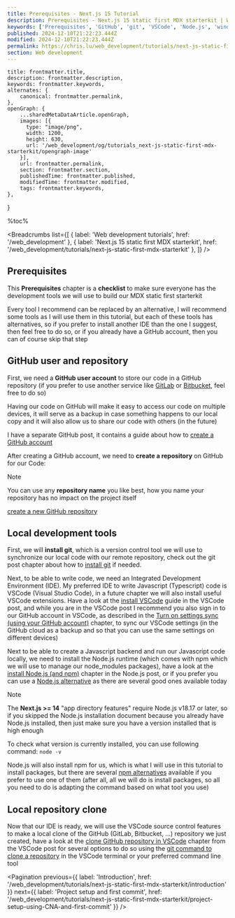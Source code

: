 ```yaml
---
title: Prerequisites - Next.js 15 Tutorial
description: Prerequisites - Next.js 15 static first MDX starterkit | Web development tutorials | www.chris.lu
keywords: ['Prerequisites', 'GitHub', 'git', 'VSCode', 'Node.js', 'windows', 'linux', 'mac osx']
published: 2024-12-10T21:22:23.444Z
modified: 2024-12-10T21:22:23.444Z
permalink: https://chris.lu/web_development/tutorials/next-js-static-first-mdx-starterkit/prerequisites
section: Web development
---
```



    title: frontmatter.title,
    description: frontmatter.description,
    keywords: frontmatter.keywords,
    alternates: {
        canonical: frontmatter.permalink,
    },
    openGraph: {
        ...sharedMetaDataArticle.openGraph,
        images: [{
          type: "image/png",
          width: 1200,
          height: 630,
          url: '/web_development/og/tutorials_next-js-static-first-mdx-starterkit/opengraph-image'
        }],
        url: frontmatter.permalink,
        section: frontmatter.section,
        publishedTime: frontmatter.published,
        modifiedTime: frontmatter.modified,
        tags: frontmatter.keywords,
    },
}

%toc%

<article>

<Breadcrumbs list={[
    { label: 'Web development tutorials', href: '/web_development' },
    { label: 'Next.js 15 static first MDX starterkit', href: '/web_development/tutorials/next-js-static-first-mdx-starterkit' },
]} />

# Prerequisites

This **Prerequisites** chapter is a **checklist** to make sure everyone has the development tools we will use to build our MDX static first starterkit

Every tool I recommend can be replaced by an alternative, I will recommend some tools as I will use them in this tutorial, but each of these tools has alternatives, so if you prefer to install another IDE than the one I suggest, then feel free to do so, or if you already have a GitHub account, then you can of course skip that step

## GitHub user and repository

First, we need a **GitHub user account** to store our code in a GitHub repository (if you prefer to use another service like [GitLab](https://about.gitlab.com/) or [Bitbucket](https://bitbucket.org/), feel free to do so)

Having our code on GitHub will make it easy to access our code on multiple devices, it will serve as a backup in case something happens to our local copy and it will also allow us to share our code with others (in the future)

I have a separate GitHub post, it contains a guide about how to [create a GitHub account](/web_development/posts/github)

After creating a GitHub account, we need to **create a repository** on GitHub for our Code:

> [!NOTE]  
> You can use any **repository name** you like best, how you name your repository has no impact on the project itself

[create a new GitHub repository](/web_development/posts/github#create-a-repository)

## Local development tools

First, we will **install git**, which is a version control tool we will use to synchronize our local code with our remote repository, check out the git post chapter about how to [install git](/web_development/posts/git) if needed.

Next, to be able to write code, we need an Integrated Development Environment (IDE). My preferred IDE to write Javascript (Typescript) code is VSCode (Visual Studio Code), in a future chapter we will also install useful VSCode extensions. Have a look at the [install VSCode](/web_development/posts/vscode) guide in the VSCode post, and while you are in the VSCode post I recommend you also sign in to our GitHub account in VSCode, as described in the [Turn on settings sync (using your GitHub account)](/web_development/posts/vscode#turn-on-settings-sync-using-your-github-account) chapter, to sync our VSCode settings (in the GitHub cloud as a backup and so that you can use the same settings on different devices)

Next to be able to create a Javascript backend and run our Javascript code locally, we need to install the Node.js runtime (which comes with npm which we will use to manage our node_modules packages), have a look at the [install Node.js (and npm)](/web_development/posts/node-js) chapter in the Node.js post, or if you prefer you can use a [Node.js alternative](/web_development/posts/node-js#nodejs-alternatives) as there are several good ones available today

> [!NOTE]  
> The **Next.js >= 14** "app directory features" require Node.js v18.17 or later, so if you skipped the Node.js installation document because you already have Node.js installed, then just make sure you have a version installed that is high enough
>  
> To check what version is currently installed, you can use following command: `node -v`

Node.js will also install npm for us, which is what I will use in this tutorial to install packages, but there are several [npm alternatives](/web_development/posts/npm#npm-alternatives) available if you prefer to use one of them (after all, all we will do is install packages, so all you need to do is adapting the command based on what tool you use)

## Local repository clone

Now that our IDE is ready, we will use the VSCode source control features to make a local clone of the GitHub (GitLab, Bitbucket, ...) repository we just created, have a look at the [clone GitHub repository in VSCode](/web_development/posts/vscode#cloning-your-github-repository-in-vscode) chapter from the VSCode post for several options to do so using the [git command to clone a repository](/web_development/posts/git#cloning-a-repository) in the VSCode terminal or your preferred command line tool

<Pagination
    previous={{ label: 'Introduction', href: '/web_development/tutorials/next-js-static-first-mdx-starterkit/introduction' }}
    next={{ label: 'Project setup and first commit', href: '/web_development/tutorials/next-js-static-first-mdx-starterkit/project-setup-using-CNA-and-first-commit' }}
/>

</article>
